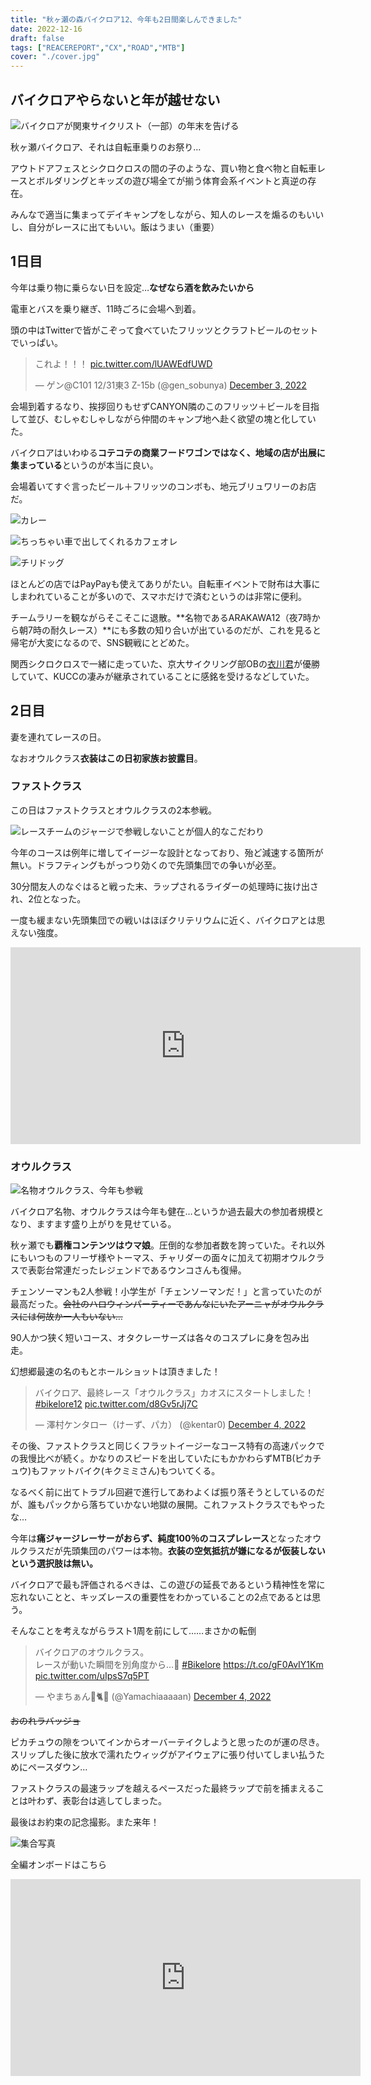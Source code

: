 ```yaml
---
title: "秋ヶ瀬の森バイクロア12、今年も2日間楽しんできました"
date: 2022-12-16
draft: false
tags: ["REACEREPORT","CX","ROAD","MTB"]
cover: "./cover.jpg"
---
```


## バイクロアやらないと年が越せない

![バイクロアが関東サイクリスト（一部）の年末を告げる](./cover.jpg)

秋ヶ瀬バイクロア、それは自転車乗りのお祭り…

アウトドアフェスとシクロクロスの間の子のような、買い物と食べ物と自転車レースとボルダリングとキッズの遊び場全てが揃う体育会系イベントと真逆の存在。

みんなで適当に集まってデイキャンプをしながら、知人のレースを煽るのもいいし、自分がレースに出てもいい。飯はうまい（重要）

## 1日目

今年は乗り物に乗らない日を設定…**なぜなら酒を飲みたいから**

電車とバスを乗り継ぎ、11時ごろに会場へ到着。

頭の中はTwitterで皆がこぞって食べていたフリッツとクラフトビールのセットでいっぱい。

<blockquote class="twitter-tweet"><p lang="ja" dir="ltr">これよ！！！ <a href="https://t.co/lUAWEdfUWD">pic.twitter.com/lUAWEdfUWD</a></p>&mdash; ゲン@C101 12/31東3 Z-15b (@gen_sobunya) <a href="https://twitter.com/gen_sobunya/status/1598873640392880129?ref_src=twsrc%5Etfw">December 3, 2022</a></blockquote>

会場到着するなり、挨拶回りもせずCANYON隣のこのフリッツ＋ビールを目指して並び、むしゃむしゃしながら仲間のキャンプ地へ赴く欲望の塊と化していた。

バイクロアはいわゆる**コテコテの商業フードワゴンではなく、地域の店が出展に集まっている**というのが本当に良い。

会場着いてすぐ言ったビール＋フリッツのコンボも、地元ブリュワリーのお店だ。

![カレー](./curry.jpg)

![ちっちゃい車で出してくれるカフェオレ](./cafe.jpg)

![チリドッグ](./hotdog.jpg)

ほとんどの店ではPayPayも使えてありがたい。自転車イベントで財布は大事にしまわれていることが多いので、スマホだけで済むというのは非常に便利。

チームラリーを観ながらそこそこに退散。**名物であるARAKAWA12（夜7時から朝7時の耐久レース）**にも多数の知り合いが出ているのだが、これを見ると帰宅が大変になるので、SNS観戦にとどめた。

関西シクロクロスで一緒に走っていた、京大サイクリング部OBの[衣川君](https://twitter.com/kinugawayoshiki)が優勝していて、KUCCの凄みが継承されていることに感銘を受けるなどしていた。

## 2日目

妻を連れてレースの日。

なおオウルクラス**衣装はこの日初家族お披露目**。

### ファストクラス

この日はファストクラスとオウルクラスの2本参戦。

![レースチームのジャージで参戦しないことが個人的なこだわり](./fast.jpg)

今年のコースは例年に増してイージーな設計となっており、殆ど減速する箇所が無い。ドラフティングもがっつり効くので先頭集団での争いが必至。

30分間友人のなぐはると戦った末、ラップされるライダーの処理時に抜け出され、2位となった。

一度も緩まない先頭集団での戦いはほぼクリテリウムに近く、バイクロアとは思えない強度。

<iframe width="560" height="315" src="https://www.youtube.com/embed/Si0c9Fcpiko" title="YouTube video player" frameborder="0" allow="accelerometer; autoplay; clipboard-write; encrypted-media; gyroscope; picture-in-picture" allowfullscreen></iframe>

### オウルクラス

![名物オウルクラス、今年も参戦](./owl_start.jpg)

バイクロア名物、オウルクラスは今年も健在…というか過去最大の参加者規模となり、ますます盛り上がりを見せている。

秋ヶ瀬でも**覇権コンテンツはウマ娘**。圧倒的な参加者数を誇っていた。それ以外にもいつものフリーザ様やトーマス、チャリダーの面々に加えて初期オウルクラスで表彰台常連だったレジェンドであるウンコさんも復帰。

チェンソーマンも2人参戦！小学生が「チェンソーマンだ！」と言っていたのが最高だった。~~会社のハロウィンパーティーであんなにいたアーニャがオウルクラスには何故か一人もいない…~~

90人かつ狭く短いコース、オタクレーサーズは各々のコスプレに身を包み出走。

幻想郷最速の名のもとホールショットは頂きました！

<blockquote class="twitter-tweet"><p lang="ja" dir="ltr">バイクロア、最終レース「オウルクラス」カオスにスタートしました！<a href="https://twitter.com/hashtag/bikelore12?src=hash&amp;ref_src=twsrc%5Etfw">#bikelore12</a> <a href="https://t.co/d8Gv5rJj7C">pic.twitter.com/d8Gv5rJj7C</a></p>&mdash; 澤村ケンタロー（けーず、パカ） (@kentar0) <a href="https://twitter.com/kentar0/status/1599286469830774784?ref_src=twsrc%5Etfw">December 4, 2022</a></blockquote>

その後、ファストクラスと同じくフラットイージーなコース特有の高速パックでの我慢比べが続く。かなりのスピードを出していたにもかかわらずMTB(ピカチュウ)もファットバイク(キクミミさん)もついてくる。

なるべく前に出てトラブル回避で進行してあわよくば振り落そうとしているのだが、誰もパックから落ちていかない地獄の展開。これファストクラスでもやったな…

今年は**痛ジャージレーサーがおらず、純度100％のコスプレレース**となったオウルクラスだが先頭集団のパワーは本物。**衣装の空気抵抗が嫌になるが仮装しないという選択肢は無い。**

バイクロアで最も評価されるべきは、この遊びの延長であるという精神性を常に忘れないことと、キッズレースの重要性をわかっていることの2点であるとは思う。

そんなことを考えながらラスト1周を前にして……まさかの転倒

<blockquote class="twitter-tweet"><p lang="ja" dir="ltr">バイクロアのオウルクラス。<br />レースが動いた瞬間を別角度から…🎥 <a href="https://twitter.com/hashtag/Bikelore?src=hash&amp;ref_src=twsrc%5Etfw">#Bikelore</a> <a href="https://t.co/gF0AvIY1Km">https://t.co/gF0AvIY1Km</a> <a href="https://t.co/uIpsS7q5PT">pic.twitter.com/uIpsS7q5PT</a></p>&mdash; やまちぁん💐🐈🐾 (@Yamachiaaaaan) <a href="https://twitter.com/Yamachiaaaaan/status/1599546442531864576?ref_src=twsrc%5Etfw">December 4, 2022</a></blockquote>

~~おのれラバッジョ~~

ピカチュウの隙をついてインからオーバーテイクしようと思ったのが運の尽き。スリップした後に放水で濡れたウィッグがアイウェアに張り付いてしまい払うためにペースダウン…

ファストクラスの最速ラップを越えるペースだった最終ラップで前を捕まえることは叶わず、表彰台は逃してしまった。

最後はお約束の記念撮影。また来年！

![集合写真](./owl_finish.jpg)

全編オンボードはこちら

<iframe width="560" height="315" src="https://www.youtube.com/embed/iffYlkvmAxo" title="YouTube video player" frameborder="0" allow="accelerometer; autoplay; clipboard-write; encrypted-media; gyroscope; picture-in-picture" allowfullscreen></iframe>